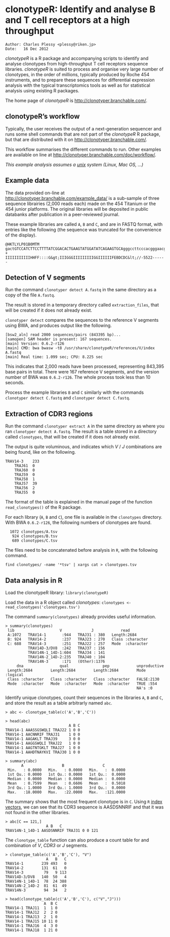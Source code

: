 <!--
%\VignetteEngine{knitr::knitr}
%\VignetteIndexEntry{clonotypeR User's Guide}
-->

clonotypeR: Identify and analyse B and T cell receptors at a high throughput
============================================================================

    Author: Charles Plessy <plessy@riken.jp>
    Date:   16 Dec 2012

*clonotypeR* is a R package and accompanying scripts to identify and
analyse clonotypes from high-throughput T cell receptors sequence
libraries. *clonotypeR* is suited to process and organise very large
number of clonotypes, in the order of millions, typically produced by
Roche 454 instruments, and to prepare these sequences for differential
expression analysis with the typical transcriptomics tools as well as
for statistical analysis using existing R packages.

The home page of *clonotypeR* is <http://clonotyper.branchable.com/>.


clonotypeR's workflow
---------------------

Typically, the user receives the output of a next-generation sequencer and runs 
some shell commands that are not part of the *clonotypeR* R package, but that are 
distributed with it on <http://clonotyper.branchable.com/>.

This workflow summarises the different commands to run.  Other examples are
available on line at <http://clonotyper.branchable.com/doc/workflow/>.

*This example analysis assumes a
[unix](https://en.wikipedia.org/wiki/Operating%5Fsystem%23UNIX%5Fand%5FUNIX%2Dlike%5Foperating%5Fsystems)
system (Linux, Mac OS, …)*


Example data
------------

The data provided on-line at <http://clonotyper.branchable.com/example_data/>
is a sub-sample of three sequence librairies (2,000 reads each) made on the 454
Titanium or the 454 junior platforms.  The original libraries will be deposited
in public databanks after publication in a peer-reviewed journal.

These example libraries are called `A`, `B` and `C`, and are in FASTQ format,
with entries like the following (the sequence was truncated for the convenience
of the display).

    @HKTLYLP01B0MTM
    gactGTCCATCTTCCTTTTATCGGACACTGAAGTATGGATATCAGAAGTGCAgggccttcccacgggaacg
    +
    IIIIIIIIIIIHHFF::::G&gt;IIIGGGIIIIIIIIIGGIIIIIIFEBDCDC&lt;//-5522------


Detection of V segments
-----------------------

Run the command `clonotyper detect A.fastq` in the same directory as a copy of
the file `A.fastq`.

The result is stored in a temporary directory called `extraction_files`, that
will be created if it does not already exist.

`clonotyper detect` compares the sequences to the reference V segments using
BWA, and produces output like the following.

    [bsw2_aln] read 2000 sequences/pairs (843395 bp)...
    [samopen] SAM header is present: 167 sequences.
    [main] Version: 0.6.2-r126
    [main] CMD: bwa bwasw -t8 /usr/share/clonotypeR/references/V/index A.fastq
    [main] Real time: 1.099 sec; CPU: 8.225 sec

This indicates that 2,000 reads have been processed, representing 843,395 base
pairs in total.  There were 167 reference V segments, and the version number of
BWA was `0.6.2-r126`.  The whole process took less than 10 seconds.

Process the example libraries `B` and `C` similarly with the commands
`clonotyper detect C.fastq` and `clonotyper detect C.fastq`.


Extraction of CDR3 regions
--------------------------

Run the command `clonotyper extract A` in the same directory as where you ran
`clonotyper detect A.fastq`.  The result is a table stored in a directory
called `clonotypes`, that will be created if it does not already exist.

The output is quite voluminous, and indicates which *V* / *J* combinations are
being found, like on the following.

    TRAV14-3	233
    	TRAJ61	0
    	TRAJ60	0
    	TRAJ59	0
    	TRAJ58	1
    	TRAJ57	39
    	TRAJ56	2
    	TRAJ55	0

The format of the table is explained in the manual page of the function
`read_clonotypes()` of the R package.

For each library (`A`, `B` and `C`), one file is available in the `clonotypes`
directory.  With BWA `0.6.2-r126`, the following numbers of clonotypes are found.

      1072 clonotypes/A.tsv
       924 clonotypes/B.tsv
       689 clonotypes/C.tsv

The files need to be concatenated before analysis in `R`, with the following command.

    find clonotypes/ -name '*tsv' | xargs cat > clonotypes.tsv


Data analysis in R
------------------

Load the clonotypeR library: `library(clonotypeR)`

Load the data in a R object called *clonotypes*: `clonotypes <- read_clonotypes('clonotypes.tsv')`

The command `summary(clonotypes)` already provides useful information.

    > summary(clonotypes)
     lib                    V             J            read          
     A:1072   TRAV14-1       :944   TRAJ31 : 380   Length:2684       
     B: 924   TRAV14-2       :237   TRAJ23 : 270   Class :character  
     C: 688   TRAV14-3       :251   TRAJ22 : 257   Mode  :character  
              TRAV14D-3/DV8  :242   TRAJ37 : 156                     
              TRAV14N-1_14D-1:604   TRAJ34 : 141                     
              TRAV14N-2_14D-2:235   TRAJ40 : 104                     
              TRAV14N-3      :171   (Other):1376                     
         dna                qual               pep            unproductive   
     Length:2684        Length:2684        Length:2684        Mode :logical  
     Class :character   Class :character   Class :character   FALSE:2130     
     Mode  :character   Mode  :character   Mode  :character   TRUE :554      
                                                              NA's :0        

Identify unique clonotypes, count their sequences in the libraries `A`, `B` and `C`, and store the result as a table arbitrarly named `abc`. 

    > abc <- clonotype_table(c('A','B','C'))

    > head(abc)
                                A B C
    TRAV14-1 AAASSGSWQLI TRAJ22 1 0 0
    TRAV14-1 AACNNRIF TRAJ31    1 0 0
    TRAV14-1 AAGAKLT TRAJ39     3 0 0
    TRAV14-1 AAGGSWQLI TRAJ22   1 0 0
    TRAV14-1 AAGTNTGKLT TRAJ27  1 0 0
    TRAV14-1 AAHDTNAYKVI TRAJ30 1 0 0

    > summary(abc)
           A                 B                 C           
     Min.   : 0.0000   Min.   : 0.0000   Min.   :  0.0000  
     1st Qu.: 0.0000   1st Qu.: 0.0000   1st Qu.:  0.0000  
     Median : 0.0000   Median : 0.0000   Median :  0.0000  
     Mean   : 0.7599   Mean   : 0.6606   Mean   :  0.5018  
     3rd Qu.: 1.0000   3rd Qu.: 1.0000   3rd Qu.:  0.0000  
     Max.   :18.0000   Max.   :22.0000   Max.   :121.0000

The summary shows that the most frequent clonotype is in `C`. Using `R` [index vectors](http://cran.r-project.org/doc/manuals/R-intro.html#Index-vectors), we can see that its CDR3 sequence is AASDSNNRIF and that it was not found in the other libraries.

    > abc[C == 121,]
    				  A B   C
    TRAV14N-1_14D-1 AASDSNNRIF TRAJ31 0 0 121

The `clonotype_table` function can also produce a count table for and combination of *V*, *CDR3* or *J* segments.

    > clonotype_table(c('A','B','C'), "V")
                      A   B   C
    TRAV14-1        239 493   0
    TRAV14-2        131  61   0
    TRAV14-3         79   9 113
    TRAV14D-3/DV8   140  50   4
    TRAV14N-1_14D-1  78  24 388
    TRAV14N-2_14D-2  81  61  49
    TRAV14N-3        94  34   2

    > head(clonotype_table(c('A','B','C'), c("V","J")))
                     A  B C
    TRAV14-1 TRAJ11  1  1 0
    TRAV14-1 TRAJ12  2  2 0
    TRAV14-1 TRAJ13  2  1 0
    TRAV14-1 TRAJ15 10 11 0
    TRAV14-1 TRAJ16  4  3 0
    TRAV14-1 TRAJ18  1 21 0
